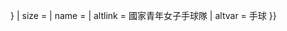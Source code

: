 {{country data {{{1}}}
| flaglink/core
| variant = {{{variant|{{{2|}}}}}}
| size = {{{size|}}}
| name = {{{name|}}}
| altlink = 國家青年女子手球隊
| altvar = 手球
}}<noinclude>{{documentation}}</noinclude>